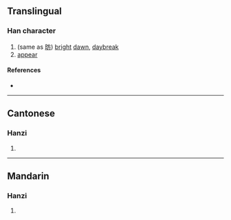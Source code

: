 {{character info/new}}
==Translingual==

===Han character===
{{Han char|rn=72|rad=日|as=04|sn=8|four=|canj=AYHS,XAYHS|ids=⿱日方}}

# (same as [[昉]]) [[bright]] [[dawn]], [[daybreak]]
# [[appear]]

====References====
* {{Han ref|kx=0492.121|dkj=13797|hdz=21496.030|uh=6618|ud=26136}}

----

==Cantonese==

===Hanzi===
{{yue-hanzi|jyut=[[fong2]]|y=fong2}}

# {{defn|lang=yue|sort=日04}}

----

==Mandarin==

===Hanzi===
{{cmn-hanzi|pin=[[fǎng]] ([[fang3]])|wg=fang<sup>3</sup>}}

# {{defn|lang=cmn|sort=日04}}